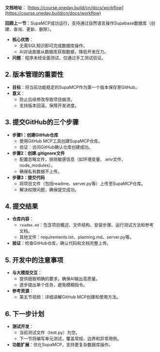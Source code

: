 **文档地址**： [https://course.oneday.build/cn/docs/workflow](https://course.oneday.build/cn/docs/workflow)

**回顾上一节**：SupaMCP成功运行，支持通过自然语言操作Supabase数据库（创建、查询、更新、删除）。

- **核心优势**：
  - 无需SQL知识即可完成数据库操作。
  - AI对话直接从数据库获取数据，降低开发压力。
- **问题**：程序未经全面测试，仅通过手工测试验证。

## 2. 版本管理的重要性
- **目标**：将当前功能稳定的SupaMCP作为第一个版本保存至GitHub。
- **意义**：
  - 防止后续修改导致项目崩溃。
  - 支持版本回滚，保障开发进度。

## 3. 提交GitHub的三个步骤
- **步骤1：创建GitHub仓库**
  - 使用GitHub MCP工具创建SupaMCP仓库。
  - 验证：访问GitHub确认仓库创建成功。
- **步骤2：创建.gitignore文件**
  - 配置忽略文件，排除敏感信息（如环境变量、.env文件、node_modules）。
  - 确保私有数据不上传。
- **步骤3：提交代码**
  - 将项目文件（包括readme、server.py等）上传至SupaMCP仓库。
  - 解决权限问题，确保提交成功。

## 4. 提交结果
- **仓库内容**：
  - `readme.md`：包含项目概述、文件结构、安装步骤、运行测试方法和参考文档。
  - 其他文件：requirements.txt、planning.md、server.py等。
- **验证**：检查GitHub仓库，确认代码和文档完整上传。

## 5. 开发中的注意事项
- **与大模型交互**：
  - 提供细致明确的要求，确保AI输出高质量。
  - 逐步提出单个任务，避免模糊指令。
- **参考资源**：
  - 第五节视频：详细讲解GitHub MCP创建和使用方法。

## 6. 下一步计划
- **测试开发**：
  - 当前测试文件（test.py）为空。
  - 下一节将编写单元测试，覆盖常规、边界和异常用例。
- **功能扩展**：优化SupaMCP，支持更复杂数据库操作。